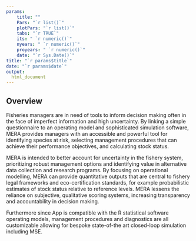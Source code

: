 ```yaml
---
params: 
    title: ""
    Pars: "`r list()`"
    plotPars: "`r list()`"
    tabs: "`r TRUE`"
    its: " `r numeric()`"
    nyears: " `r numeric()`"
    proyears: " `r numeric()`"
    date: "`r Sys.Date()`"
title: "`r params$title`"
date: "`r params$date`"
output:
  html_document
---
```




## Overview

Fisheries managers are in need of tools to inform decision making often in the face of imperfect information and high uncertainty. By linking a simple questionnaire to an operating model and sophisticated simulation software, MERA provides managers with an accessible and powerful tool for identifying species at risk, selecting management procedures that can achieve their performance objectives, and calculating stock status. 

MERA is intended to better account for uncertainty in the fishery system, prioritizing robust management options and identifying value in alternative data collection and research programs. By focusing on operational modelling, MERA can provide quantitative outputs that are central to fishery legal frameworks and eco-certification standards, for example probabilistic estimates of stock status relative to reference levels. MERA lessens the reliance on subjective, qualitative scoring systems, increasing transparency and accountability in decision making. 

Furthermore since App is compatible with the R statistical software operating models, management procedures and diagnostics are all customizable allowing for bespoke state-of-the art closed-loop simulation including MSE. 

